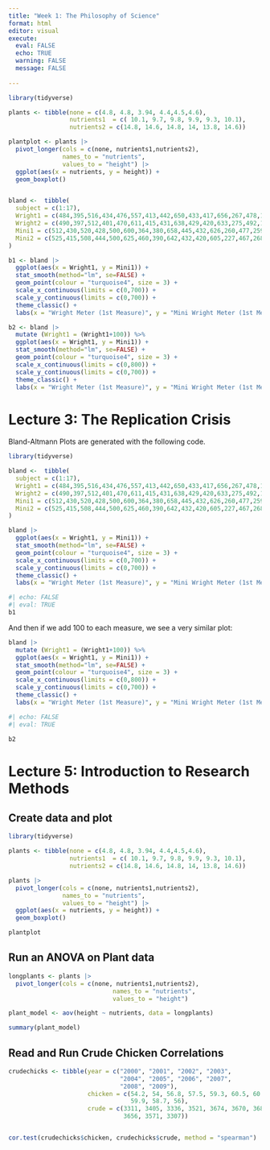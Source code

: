 ```yaml
---
title: "Week 1: The Philosophy of Science"
format: html
editor: visual
execute: 
  eval: FALSE
  echo: TRUE
  warning: FALSE
  message: FALSE
  
---
```



```r
library(tidyverse)

plants <- tibble(none = c(4.8, 4.8, 3.94, 4.4,4.5,4.6),
                 nutrients1  = c( 10.1, 9.7, 9.8, 9.9, 9.3, 10.1),
                 nutrients2 = c(14.8, 14.6, 14.8, 14, 13.8, 14.6))

plantplot <- plants |> 
  pivot_longer(cols = c(none, nutrients1,nutrients2),
               names_to = "nutrients",
               values_to = "height") |> 
  ggplot(aes(x = nutrients, y = height)) +
  geom_boxplot()


bland <-  tibble(
  subject = c(1:17),
  Wright1 = c(484,395,516,434,476,557,413,442,650,433,417,656,267,478,178,423,427),
  Wright2 = c(490,397,512,401,470,611,415,431,638,429,420,633,275,492,165,372,421),
  Mini1 = c(512,430,520,428,500,600,364,380,658,445,432,626,260,477,259,350,451),
  Mini2 = c(525,415,508,444,500,625,460,390,642,432,420,605,227,467,268,370,443)
)

b1 <- bland |> 
  ggplot(aes(x = Wright1, y = Mini1)) +
  stat_smooth(method="lm", se=FALSE) +
  geom_point(colour = "turquoise4", size = 3) +
  scale_x_continuous(limits = c(0,700)) +
  scale_y_continuous(limits = c(0,700)) +
  theme_classic() +
  labs(x = "Wright Meter (1st Measure)", y = "Mini Wright Meter (1st Measure)")

b2 <- bland |> 
  mutate (Wright1 = (Wright1+100)) %>%
  ggplot(aes(x = Wright1, y = Mini1)) +
  stat_smooth(method="lm", se=FALSE) +
  geom_point(colour = "turquoise4", size = 3) +
  scale_x_continuous(limits = c(0,800)) +
  scale_y_continuous(limits = c(0,700)) +
  theme_classic() +
  labs(x = "Wright Meter (1st Measure)", y = "Mini Wright Meter (1st Measure)")

```

# Lecture 3: The Replication Crisis  {.unnumbered}

Bland-Altmann Plots are generated with the following code.

```r
library(tidyverse)

bland <-  tibble(
  subject = c(1:17),
  Wright1 = c(484,395,516,434,476,557,413,442,650,433,417,656,267,478,178,423,427),
  Wright2 = c(490,397,512,401,470,611,415,431,638,429,420,633,275,492,165,372,421),
  Mini1 = c(512,430,520,428,500,600,364,380,658,445,432,626,260,477,259,350,451),
  Mini2 = c(525,415,508,444,500,625,460,390,642,432,420,605,227,467,268,370,443)
)

bland |> 
  ggplot(aes(x = Wright1, y = Mini1)) +
  stat_smooth(method="lm", se=FALSE) +
  geom_point(colour = "turquoise4", size = 3) +
  scale_x_continuous(limits = c(0,700)) +
  scale_y_continuous(limits = c(0,700)) +
  theme_classic() +
  labs(x = "Wright Meter (1st Measure)", y = "Mini Wright Meter (1st Measure)")

```

```r
#| echo: FALSE
#| eval: TRUE
b1

```

And then if we add 100 to each measure, we see a very similar plot:  

```r
bland |> 
  mutate (Wright1 = (Wright1+100)) %>%
  ggplot(aes(x = Wright1, y = Mini1)) +
  stat_smooth(method="lm", se=FALSE) +
  geom_point(colour = "turquoise4", size = 3) +
  scale_x_continuous(limits = c(0,800)) +
  scale_y_continuous(limits = c(0,700)) +
  theme_classic() +
  labs(x = "Wright Meter (1st Measure)", y = "Mini Wright Meter (1st Measure)")

```

```r
#| echo: FALSE
#| eval: TRUE

b2
```


# Lecture 5: Introduction to Research Methods  {.unnumbered}

## Create data and plot
```r

library(tidyverse)

plants <- tibble(none = c(4.8, 4.8, 3.94, 4.4,4.5,4.6),
                 nutrients1  = c( 10.1, 9.7, 9.8, 9.9, 9.3, 10.1),
                 nutrients2 = c(14.8, 14.6, 14.8, 14, 13.8, 14.6))

plants |> 
  pivot_longer(cols = c(none, nutrients1,nutrients2),
               names_to = "nutrients",
               values_to = "height") |> 
  ggplot(aes(x = nutrients, y = height)) +
  geom_boxplot()


```

```r

plantplot
```

## Run an ANOVA on Plant data

```r

longplants <- plants |> 
  pivot_longer(cols = c(none, nutrients1,nutrients2),
                             names_to = "nutrients",
                             values_to = "height")

plant_model <- aov(height ~ nutrients, data = longplants)

summary(plant_model)

```


## Read and  Run Crude Chicken Correlations

```r



crudechicks <- tibble(year = c("2000", "2001", "2002", "2003",
                               "2004", "2005", "2006", "2007",
                               "2008", "2009"),
                      chicken = c(54.2, 54, 56.8, 57.5, 59.3, 60.5, 60.9,
                                  59.9, 58.7, 56),
                      crude = c(3311, 3405, 3336, 3521, 3674, 3670, 3685,
                                3656, 3571, 3307))


cor.test(crudechicks$chicken, crudechicks$crude, method = "spearman")




```